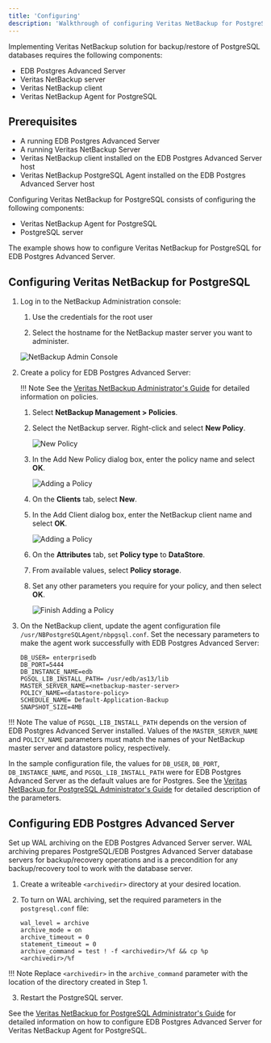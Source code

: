 ```yaml
---
title: 'Configuring'
description: 'Walkthrough of configuring Veritas NetBackup for PostgreSQL'
---
```


Implementing Veritas NetBackup solution for backup/restore of PostgreSQL databases requires the following components:

- EDB Postgres Advanced Server
- Veritas NetBackup server
- Veritas NetBackup client
- Veritas NetBackup Agent for PostgreSQL

## Prerequisites

- A running EDB Postgres Advanced Server
- A running Veritas NetBackup Server
- Veritas NetBackup client installed on the EDB Postgres Advanced Server host
- Veritas NetBackup PostgreSQL Agent installed on the EDB Postgres Advanced Server host


Configuring Veritas NetBackup for PostgreSQL consists of configuring the following components:
- Veritas NetBackup Agent for PostgreSQL
- PostgreSQL server

The example shows how to configure Veritas NetBackup for PostgreSQL for EDB Postgres Advanced Server.

## Configuring Veritas NetBackup for PostgreSQL

1. Log in to the NetBackup Administration console:

   1. Use the credentials for the root user

   1. Select the hostname for the NetBackup master server you want to administer.

    ![NetBackup Admin Console](Images/NetBackupAdminConsole.png)

2. Create a policy for EDB Postgres Advanced Server:

   !!! Note
        See the [Veritas NetBackup Administrator's Guide](https://www.veritas.com/content/support/en_US/doc/18716246-126559472-0/v42176014-126559472) for detailed information on policies.

   1. Select **NetBackup Management > Policies**. 

   1. Select the NetBackup server. Right-click and select **New Policy**.

        ![New Policy](Images/NetBackupDataPolicy1.png)

   1. In the Add New Policy dialog box, enter the policy name and select **OK**.

        ![Adding a Policy](Images/NetBackupDataPolicy2.png)
   
   1. On the **Clients** tab, select **New**.
   
   1. In the Add Client dialog box, enter the NetBackup client name and select **OK**.

        ![Adding a Policy](Images/NetBackupDataPolicy3.png)
   
   1. On the **Attributes** tab, set **Policy type** to **DataStore**.

   1. From available values, select **Policy storage**.

   1. Set any other parameters you require for your policy, and then select **OK**.

        ![Finish Adding a Policy](Images/NetBackupDataPolicy4.png)   

3.  On the NetBackup client, update the agent configuration file `/usr/NBPostgreSQLAgent/nbpgsql.conf`. Set the necessary parameters to make the agent work successfully with EDB Postgres Advanced Server:
    ```
    DB_USER= enterprisedb
    DB_PORT=5444
    DB_INSTANCE_NAME=edb
    PGSQL_LIB_INSTALL_PATH= /usr/edb/as13/lib
    MASTER_SERVER_NAME=<netbackup-master-server>
    POLICY_NAME=<datastore-policy>
    SCHEDULE_NAME= Default-Application-Backup
    SNAPSHOT_SIZE=4MB
    ```

!!! Note
    The value of `PGSQL_LIB_INSTALL_PATH` depends on the version of EDB Postgres Advanced Server installed.
    Values of the `MASTER_SERVER_NAME` and `POLICY_NAME` parameters must match the names of your NetBackup master server and datastore policy, respectively.

In the sample configuration file, the values for `DB_USER`, `DB_PORT`, `DB_INSTANCE_NAME`, and `PGSQL_LIB_INSTALL_PATH` were for EDB Postgres Advanced Server as the default values are for Postgres.
See the [Veritas NetBackup for PostgreSQL Administrator's Guide](https://www.veritas.com/content/support/en_US/doc/129277259-150015228-0/v129276458-150015228) for detailed description of the parameters.



## Configuring EDB Postgres Advanced Server

Set up WAL archiving on the EDB Postgres Advanced Server server. WAL archiving prepares PostgreSQL/EDB Postgres Advanced Server database servers for backup/recovery operations and is a precondition for any backup/recovery tool to work with the database server.

1.	Create a writeable `<archivedir>` directory at your desired location.

2.	To turn on WAL archiving, set the required parameters in the `postgresql.conf` file:
    ```
    wal_level = archive
    archive_mode = on
    archive_timeout = 0
    statement_timeout = 0
    archive_command = test ! -f <archivedir>/%f && cp %p <archivedir>/%f
    ```

!!! Note
    Replace `<archivedir>` in the `archive_command` parameter with the location of the directory created in Step 1.

3.	Restart the PostgreSQL server.

See the [Veritas NetBackup for PostgreSQL Administrator's Guide](https://www.veritas.com/content/support/en_US/doc/129277259-150015228-0/v129903049-150015228) for detailed information on how to configure EDB Postgres Advanced Server for Veritas NetBackup Agent for PostgreSQL.
